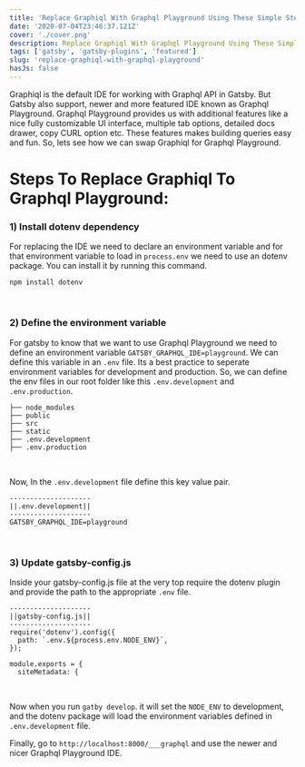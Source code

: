 ---
title: 'Replace Graphiql With Graphql Playground Using These Simple Steps'
date: '2020-07-04T23:46:37.121Z'
cover: './cover.png'
description: Replace Graphiql With Graphql Playground Using These Simple Steps.
tags: ['gatsby', 'gatsby-plugins', 'featured']
slug: 'replace-graphiql-with-graphql-playground'
hasJs: false
---

Graphiql is the default IDE for working with Graphql API in Gatsby. But Gatsby also support, newer and more featured IDE known as Graphql Playground. Graphql Playground provides us with additional features like a nice fully customizable UI interface, multiple tab options, detailed docs drawer, copy CURL option etc. These features makes building queries easy and fun.
So, lets see how we can swap Graphiql for Graphql Playground.

# Steps To Replace Graphiql To Graphql Playground:

### 1) Install dotenv dependency

For replacing the IDE we need to declare an environment variable and for that environment variable to load in `process.env` we need to use an dotenv package. You can install it by running this command.

```shell{promptUser: wbm}{promptHost: localhost}
npm install dotenv
```

<br />

### 2) Define the environment variable

For gatsby to know that we want to use Graphql Playground we need to define an environment variable `GATSBY_GRAPHQL_IDE=playground`. We can define this variable in an `.env` file. Its a best practice to seperate environment variables for development and production. So, we can define the env files in our root folder like this `.env.development` and `.env.production`.

```
├── node_modules
├── public
├── src
├── static
├── .env.development
├── .env.production
```

<br />

Now, In the `.env.development` file define this key value pair.

```
--------------------
||.env.development||
--------------------
GATSBY_GRAPHQL_IDE=playground
```

<br />

### 3) Update gatsby-config.js

Inside your gatsby-config.js file at the very top require the dotenv plugin and provide the path to the appropriate `.env` file.

```javascript{4-6}
--------------------
||gatsby-config.js||
--------------------
require('dotenv').config({
  path: `.env.${process.env.NODE_ENV}`,
});

module.exports = {
  siteMetadata: {
```

<br />

Now when you run `gatby develop`. it will set the `NODE_ENV` to development, and the dotenv package will load the environment variables defined in `.env.development` file.

Finally, go to `http://localhost:8000/___graphql` and use the newer and nicer Graphql Playground IDE.
